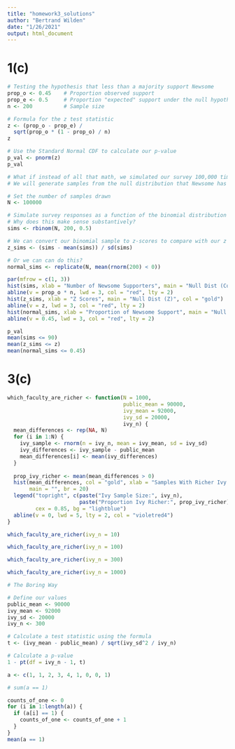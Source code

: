 ```yaml
---
title: "homework3_solutions"
author: "Bertrand Wilden"
date: "1/26/2021"
output: html_document
---
```



# 1(c)

```r
# Testing the hypothesis that less than a majority support Newsome
prop_o <- 0.45    # Proportion observed support
prop_e <- 0.5     # Proportion "expected" support under the null hypothesis
n <- 200          # Sample size

# Formula for the z test statistic
z <- (prop_o - prop_e) / 
  sqrt(prop_o * (1 - prop_o) / n)
z

# Use the Standard Normal CDF to calculate our p-value
p_val <- pnorm(z)
p_val
```

```r
# What if instead of all that math, we simulated our survey 100,000 times!
# We will generate samples from the null distribution that Newsome has 50/50 support

# Set the number of samples drawn
N <- 100000

# Simulate survey responses as a function of the binomial distribution
# Why does this make sense substantively?
sims <- rbinom(N, 200, 0.5)

# We can convert our binomial sample to z-scores to compare with our z statistic
z_sims <- (sims - mean(sims)) / sd(sims)

# Or we can can do this?
normal_sims <- replicate(N, mean(rnorm(200) < 0))

par(mfrow = c(1, 3))
hist(sims, xlab = "Number of Newsome Supporters", main = "Null Dist (Count)", col = "steelblue")
abline(v = prop_o * n, lwd = 3, col = "red", lty = 2)
hist(z_sims, xlab = "Z Scores", main = "Null Dist (Z)", col = "gold")
abline(v = z, lwd = 3, col = "red", lty = 2)
hist(normal_sims, xlab = "Proportion of Newsome Support", main = "Null Dist (Proportion)", col = "seagreen")
abline(v = 0.45, lwd = 3, col = "red", lty = 2)
```

```r
p_val
mean(sims <= 90)
mean(z_sims <= z)
mean(normal_sims <= 0.45)
```


# 3(c)

```r
which_faculty_are_richer <- function(N = 1000,
                                     public_mean = 90000, 
                                     ivy_mean = 92000, 
                                     ivy_sd = 20000,
                                     ivy_n) {
  mean_differences <- rep(NA, N)
  for (i in 1:N) {
    ivy_sample <- rnorm(n = ivy_n, mean = ivy_mean, sd = ivy_sd)
    ivy_differences <- ivy_sample - public_mean
    mean_differences[i] <- mean(ivy_differences)
  }
  
  prop_ivy_richer <- mean(mean_differences > 0)
  hist(mean_differences, col = "gold", xlab = "Samples With Richer Ivy Faculty", 
       main = "", br = 20)
  legend("topright", c(paste("Ivy Sample Size:", ivy_n),
                       paste("Proportion Ivy Richer:", prop_ivy_richer)), 
         cex = 0.85, bg = "lightblue")
  abline(v = 0, lwd = 5, lty = 2, col = "violetred4")
}
```


```r
which_faculty_are_richer(ivy_n = 10)
```
```r
which_faculty_are_richer(ivy_n = 100)
```
```r
which_faculty_are_richer(ivy_n = 300)
```
```r
which_faculty_are_richer(ivy_n = 1000)
```

```r
# The Boring Way

# Define our values
public_mean <- 90000
ivy_mean <- 92000
ivy_sd <- 20000
ivy_n <- 300

# Calculate a test statistic using the formula
t <- (ivy_mean - public_mean) / sqrt(ivy_sd^2 / ivy_n)

# Calculate a p-value
1 - pt(df = ivy_n - 1, t)
```


```r
a <- c(1, 1, 2, 3, 4, 1, 0, 0, 1)

# sum(a == 1)

counts_of_one <- 0
for (i in 1:length(a)) {
  if (a[i] == 1) {
    counts_of_one <- counts_of_one + 1
  }
}
mean(a == 1)
```

